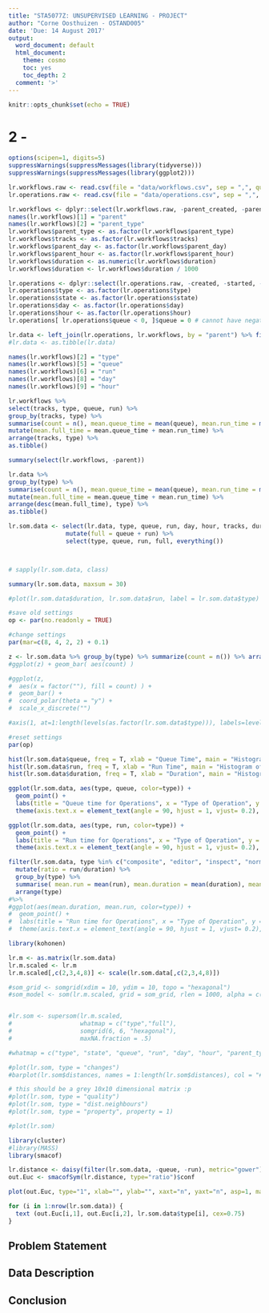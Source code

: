 ```yaml
---
title: "STA5077Z: UNSUPERVISED LEARNING - PROJECT"
author: "Corne Oosthuizen - OSTAND005"
date: 'Due: 14 August 2017'
output:
  word_document: default
  html_document:
    theme: cosmo
    toc: yes
    toc_depth: 2
  comment: '>'
---
```


```r
knitr::opts_chunk$set(echo = TRUE)
```

# 2 - 

```r

options(scipen=1, digits=5)
suppressWarnings(suppressMessages(library(tidyverse)))
suppressWarnings(suppressMessages(library(ggplot2)))

lr.workflows.raw <- read.csv(file = "data/workflows.csv", sep = ",", quote = '"')
lr.operations.raw <- read.csv(file = "data/operations.csv", sep = ",", quote = '"')
```

```r
lr.workflows <- dplyr::select(lr.workflows.raw, -parent_created, -parent_started, -parent_completed)
names(lr.workflows)[1] = "parent"
names(lr.workflows)[2] = "parent_type"
lr.workflows$parent_type <- as.factor(lr.workflows$parent_type)
lr.workflows$tracks <- as.factor(lr.workflows$tracks)
lr.workflows$parent_day <- as.factor(lr.workflows$parent_day)
lr.workflows$parent_hour <- as.factor(lr.workflows$parent_hour)
lr.workflows$duration <- as.numeric(lr.workflows$duration)
lr.workflows$duration <- lr.workflows$duration / 1000

lr.operations <- dplyr::select(lr.operations.raw, -created, -started, -completed) %>% na.omit()
lr.operations$type <- as.factor(lr.operations$type)
lr.operations$state <- as.factor(lr.operations$state)
lr.operations$day <- as.factor(lr.operations$day)
lr.operations$hour <- as.factor(lr.operations$hour)
lr.operations[ lr.operations$queue < 0, ]$queue = 0 # cannot have negative time > set to 0

lr.data <- left_join(lr.operations, lr.workflows, by = "parent") %>% filter(duration > 0) %>% na.omit()
#lr.data <- as.tibble(lr.data)
```
```r
names(lr.workflows)[2] = "type"
names(lr.workflows)[5] = "queue"
names(lr.workflows)[6] = "run"
names(lr.workflows)[8] = "day"
names(lr.workflows)[9] = "hour"

lr.workflows %>%
select(tracks, type, queue, run) %>%
group_by(tracks, type) %>% 
summarise(count = n(), mean.queue_time = mean(queue), mean.run_time = mean(run)) %>% 
mutate(mean.full_time = mean.queue_time + mean.run_time) %>% 
arrange(tracks, type) %>% 
as.tibble()
```
```r
summary(select(lr.workflows, -parent))
```

```r
lr.data %>% 
group_by(type) %>% 
summarise(count = n(), mean.queue_time = mean(queue), mean.run_time = mean(run)) %>% 
mutate(mean.full_time = mean.queue_time + mean.run_time) %>% 
arrange(desc(mean.full_time), type) %>% 
as.tibble()
```
```r
lr.som.data <- select(lr.data, type, queue, run, day, hour, tracks, duration) %>% 
                mutate(full = queue + run) %>% 
                select(type, queue, run, full, everything())



# sapply(lr.som.data, class)

summary(lr.som.data, maxsum = 30)
```
```r
#plot(lr.som.data$duration, lr.som.data$run, label = lr.som.data$type)

#save old settings
op <- par(no.readonly = TRUE)

#change settings
par(mar=c(8, 4, 2, 2) + 0.1)

z <- lr.som.data %>% group_by(type) %>% summarize(count = n()) %>% arrange(type)
#ggplot(z) + geom_bar( aes(count) )

#ggplot(z,
#  aes(x = factor(""), fill = count) ) +
#  geom_bar() +
#  coord_polar(theta = "y") +
#  scale_x_discrete("")

#axis(1, at=1:length(levels(as.factor(lr.som.data$type))), labels=levels(as.factor(lr.som.data$type)), las = 2, cex.axis = 0.8)

#reset settings
par(op)

hist(lr.som.data$queue, freq = T, xlab = "Queue Time", main = "Histogram of Recording Queue Time")
hist(lr.som.data$run, freq = T, xlab = "Run Time", main = "Histogram of Recording Run Time")
hist(lr.som.data$duration, freq = T, xlab = "Duration", main = "Histogram of Recording Duration")
```

```r
ggplot(lr.som.data, aes(type, queue, color=type)) + 
  geom_point() + 
  labs(title = "Queue time for Operations", x = "Type of Operation", y = "Queue time of operation (sec)", color = "Operation Types") + 
  theme(axis.text.x = element_text(angle = 90, hjust = 1, vjust= 0.2), legend.position="none")
```

```r
ggplot(lr.som.data, aes(type, run, color=type)) + 
  geom_point() + 
  labs(title = "Run time for Operations", x = "Type of Operation", y = "Run time of operation (sec)", color = "Operation Types") + 
  theme(axis.text.x = element_text(angle = 90, hjust = 1, vjust= 0.2), legend.position="none")
```
```r
filter(lr.som.data, type %in% c("composite", "editor", "inspect", "normalize-audio", "prepare-av", "segment-video")) %>% 
  mutate(ratio = run/duration) %>%
  group_by(type) %>% 
  summarise( mean.run = mean(run), mean.duration = mean(duration), mean.ratio = mean(ratio)) %>%
  arrange(type)
#%>%
#ggplot(aes(mean.duration, mean.run, color=type)) + 
#  geom_point() + 
#  labs(title = "Run time for Operations", x = "Type of Operation", y = "Run time of operation (sec)", color = "Operation Types") + 
#  theme(axis.text.x = element_text(angle = 90, hjust = 1, vjust= 0.2), legend.position="none")
```

```r
library(kohonen)

lr.m <- as.matrix(lr.som.data)
lr.m.scaled <- lr.m
lr.m.scaled[,c(2,3,4,8)] <- scale(lr.som.data[,c(2,3,4,8)])

#som_grid <- somgrid(xdim = 10, ydim = 10, topo = "hexagonal")
#som_model <- som(lr.m.scaled, grid = som_grid, rlen = 1000, alpha = c(0.05, 0.01), keep.data = T)


#lr.som <- supersom(lr.m.scaled,
#                   whatmap = c("type","full"),
#                   somgrid(6, 6, "hexagonal"), 
#                   maxNA.fraction = .5)

#whatmap = c("type", "state", "queue", "run", "day", "hour", "parent_type", "tracks", "duration"),

#plot(lr.som, type = "changes")
#barplot(lr.som$distances, names = 1:length(lr.som$distances), col = "#848484")

# this should be a grey 10x10 dimensional matrix :p
#plot(lr.som, type = "quality")
#plot(lr.som, type = "dist.neighbours")
#plot(lr.som, type = "property", property = 1)

#plot(lr.som)
```

```r
library(cluster)
#library(MASS)
library(smacof)

lr.distance <- daisy(filter(lr.som.data, -queue, -run), metric="gower")
out.Euc <- smacofSym(lr.distance, type="ratio")$conf
```

```r

plot(out.Euc, type="1", xlab="", ylab="", xaxt="n", yaxt="n", asp=1, main= "MDS")#, col = levels(lr.som.data$type))

for (i in 1:nrow(lr.som.data)) {
  text (out.Euc[i,1], out.Euc[i,2], lr.som.data$type[i], cex=0.75)
}
```


## Problem Statement

## Data Description

## Conclusion


